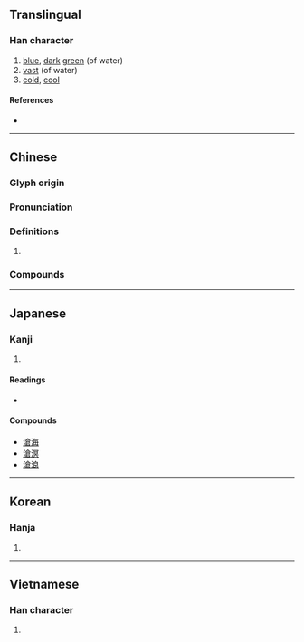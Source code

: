 {{also|沧}}
{{character info/new}}
==Translingual==

===Han character===
{{Han char|rn=85|rad=水|as=10|sn=13|four=38167|canj=EOIR|ids=⿰氵倉}}

# [[blue]], [[dark]] [[green]] (of water)
# [[vast]] (of water)
# [[cold]], [[cool]]

====References====
* {{Han ref|kx=0641.290|dkj=18007|dj=1049.080|hdz=31703.010|uh=6EC4|ud=28356|bh=B7C9|bd=47049}}

----

==Chinese==
{{zh-forms|s=沧}}

===Glyph origin===
{{Han etyl}}

===Pronunciation===
{{zh-pron
|m=cāng
|c=cong1
|h=pfs=
|md=
|mn=chhng/chhong
|mn_note=chhng - vernacular; chhong - literary
|mn-t=cang1
|w=
|mc=y
|oc=y
|cat=a
}}

===Definitions===
{{zh-hanzi}}

# {{rfdef|lang=zh}}

===Compounds===
{{zh-der|滄桑|滄滄|滄浪亭|滄浪詩話|瀾滄江|滄江|滄海桑田|歷盡滄桑|珠沉滄海|濯足滄浪|滄海微塵|滄溟|滄海遺珠|滄海橫流|滄海一粟|滄洲|滄桑之變|滄海|淒滄|滄浪|曾經滄海|濯纓滄浪}}

----

==Japanese==

===Kanji===
{{ja-kanji|grade=|rs=水10}}

# {{defn|lang=ja|sort=水10}}

====Readings====
* {{ja-readings|on=[[そう]] (sō)|kun=[[ひろい]] (hiroi), [[さむい]] (samui)}}

====Compounds====
* [[滄海]]
* [[滄溟]]
* [[滄浪]]

----

==Korean==

===Hanja===
{{ko-hanja|hangeul=창|eumhun=|rv=chang|mr=ch'ang|y=chang}}

# {{defn|lang=ko|sort=水10}}

----

==Vietnamese==

===Han character===
{{vi-hantu|[[thương]]|rs=水10}}

# {{defn|lang=vi|sort=水10}}